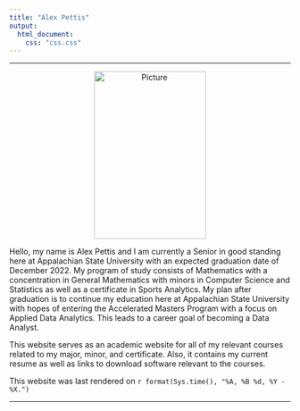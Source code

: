 ```yaml
---
title: "Alex Pettis"
output:
  html_document:
    css: "css.css"
---
```


<hr>

<center>
<p><img src="./Picture.jpg" alt="Picture" align="center" hspace="20" style="width:200px;height:300px;"></p>
</center>

Hello, my name is Alex Pettis and I am currently a Senior in good standing here at Appalachian State University with an expected graduation date of December 2022. My program of study consists of Mathematics with a concentration in General Mathematics with minors in Computer Science and Statistics as well as a certificate in Sports Analytics. My plan after graduation is to continue my education here at Appalachian State University with hopes of entering the Accelerated Masters Program with a focus on Applied Data Analytics. This leads to a career goal of becoming a Data Analyst.   

This website serves as an academic website for all of my relevant courses related to my major, minor, and certificate. Also, it contains my current resume as well as links to download software relevant to the courses. 

This website was last rendered on `r format(Sys.time(), "%A, %B %d, %Y - %X.")`

<hr>